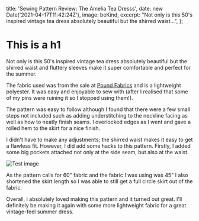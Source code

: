 
  title: 'Sewing Pattern Review: The Amelia Tea Dresss',
  date: new Date('2021-04-17T11:42:24Z'),
  image: beKind,
  excerpt:
    "Not only is this 50's inspired vintage tea dress absolutely beautiful but the shirred waist...",
};

# This is a h1

Not only is this 50\'s inspired vintage tea dress absolutely beautiful but the shirred waist and fluttery sleeves make it super comfortable and perfect for the summer.

The fabric used was from the sale at [Pound Fabrics](https://poundfabrics.co.uk/) and is a lightweight polyester. It was easy and enjoyable to sew with (after I realised that some of my pins were ruining it so I stopped using them!).

The pattern was easy to follow although I found that there were a few small steps not included such as adding understitching to the neckline facing as well as how to neatly finish seams. I overlocked edges as I went and gave a rolled hem to the skirt for a nice finish.

I didn't have to make any adjustments; the shirred waist makes it easy to get a flawless fit. However, I did add some hacks to this pattern. Firstly, I added some big pockets attached not only at the side seam, but also at the waist.

<Image src={beKind} alt="Test image" />

As the pattern calls for 60" fabric and the fabric I was using was 45" I also shortened the skirt length so I was able to still get a full circle skirt out of the fabric.

Overall, I absolutely loved making this pattern and it turned out great. I'll definitely be making it again with some more lightweight fabric for a great vintage-feel summer dress.
